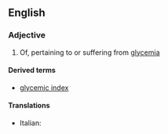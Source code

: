 ==English==

===Adjective===
{{en-adj}}

# Of, pertaining to or suffering from [[glycemia]]

====Derived terms====
* [[glycemic index]]

====Translations====
{{trans-top|glycemic}}
* Italian: {{t-|it|glicemico}}
{{trans-mid}}
{{trans-bottom}}